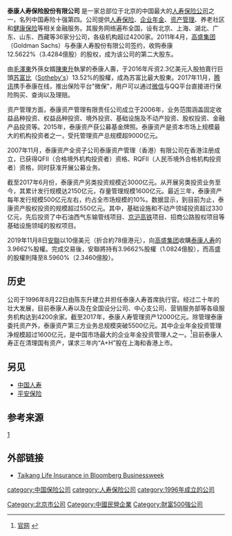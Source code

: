 {{primarysources|time=2016-08-01T01:05:18+00:00}}
{{Infobox company
| name  =  泰康人寿保险股份有限公司 <br /> Taikang Life Insurance Company Limited
| logo  =  [[File:Taikang_Life.png|200px]]
| type  =  有限责任公司(法人独资)
| local_code_name = CN
| local_code = 91110114MA009UEL9Q
| foundation  =  {{start date and age|1996|8|22}}{{CHN}}[[北京市|北京市]]
| founder  =  [[陈东升|陈东升]]
| location  =  {{CHN}}[[北京市|北京市]][[昌平区|昌平区]]科技园区科学园路21-1号
| origins  =  
| key_people  =  [[陈东升|陈东升]](董事长)
| area_served  = 
| industry  =  保险业
| products  =  
| services  =  
| revenue  =  2259億人民幣（保險佔1647 22亿，投资佔652亿）（2021年）
| operating_income  =  290.54亿人民币（2021年）
| net_income  =  257 96億人民幣（2021年）
| num_employees  =  
| parent  =  
| divisions  = 
| subsid  =  泰康资产管理有限责任公司<br>泰康养老保险股份有限公司
| owner  =  
| slogan  =  
| homepage  =  {{url|www.taikang.com}}
}}

'''泰康人寿保险股份有限公司''' 是一家总部位于北京的中国最大的[[人寿保险公司|人寿保险公司]]之一，名列中国寿险十强第四。公司提供[[人寿保险|人寿保险]]、[[企业年金|企业年金]]、[[资产管理|资产管理]]、养老社区和[[健康保险|健康保险]]等相关金融服务。其服务网络遍布全国，设有北京、上海、湖北、广东、山东、西藏等36家分公司，各级机构超过4200家。2011年4月，[[高盛集团|高盛集团]]（Goldman Sachs）与泰康人寿股份有限公司签约，收购泰康12.5622%（3.4284億股）的股权，成为该公司的第二大股东。

由[[毛澤東|毛澤東]]外孫女婿[[陳東升|陳東升]]執掌的泰康人壽，于2016年斥资2.3亿美元入股拍賣行巨頭[[苏富比|苏富比]]（[[Sotheby's|Sotheby's]]）13.52%的股權，成為苏富比最大股東。2017年11月，[[腾讯|腾讯]]携手泰康在线，推出保险平台"微保"，用户可以通过[[微信|微信]]与QQ平台直接进行保险购买、查询以及理赔。

资产管理方面，泰康资产管理有限责任公司成立于2006年，业务范围涵盖固定收益品种投资、权益品种投资、境外投资、基础设施及不动产投资、股权投资、金融产品投资等。2015年，泰康资产获公募基金牌照。泰康资产是资本市场上规模最大的机构投资者之一，受托管理资产总规模超9000亿元。

2007年11月，泰康资产全资子公司泰康资产管理（香港）有限公司在香港注册成立，已获得QFII（合格境外机构投资者）资格、RQFII（人民币境外合格机构投资者）资格，同时获准开展公募业务。

截至2017年6月份，泰康资产另类投资规模近3000亿元。从开展另类投资业务至今，其累计发行规模达2150亿元，存量管理规模1600亿元。最近三年，泰康资产每年发行规模500亿元左右，约占全市场规模的10%。数据显示，到目前为止，泰康资产股权投资的规模超过550亿元。其中，基础设施和不动产领域投资超过330亿元，先后投资了中石油西气东输管线项目、[[京沪高铁|京沪高铁]]项目、招商公路股权项目等基础设施领域的股权项目。

2019年11月8日[[安聯|安聯]]以10億美元（折合約78億港元），向[[高盛集团|高盛集团]]收購[[泰康人寿|泰康人寿]]的3.9662%股權。完成交易後，安聯將持有3.9662%股權（1.0824億股），而高盛的股權則降至8.5960%（2.3460億股）。

== 历史 ==
公司于1996年8月22日由陈东升建立并担任泰康人寿首席执行官。经过二十年的壮大发展，目前泰康人寿以及在全国设分公司、中心支公司、营销服务部等各级服务机构达到4200余家。截至2017年，泰康人寿管理资产12000亿元。除管理泰康委托资产外，泰康资产第三方业务总规模突破5500亿元。其中企业年金投资管理净规模超过1600亿元，是中国市场最大的企业年金投资管理人之一。<ref>[http://www.taikang.com/about/ljtk/sstk/    官网] {{webarchive|url=https://web.archive.org/web/20160729104651/http://www.taikang.com/about/ljtk/sstk/ |date=2016-07-29 }}</ref>目前泰康人寿正在清理国有资产，谋求三年内“A+H”股在上海和香港上市。

== 另见 ==
*[[中国人寿|中国人寿]]
*[[平安保险|平安保险]]

== 参考来源 ==
{{Reflist}}
[http://www.taikang.com/index.html] {{Wayback|url=http://www.taikang.com/index.html |date=20180527023834 }}

== 外部链接 ==
*[http://investing.businessweek.com/research/stocks/private/snapshot.asp?privcapId=8248315 Taikang Life Insurance in Bloomberg Businessweek]

{{主要保险公司}}
{{中国保险业}}
{{Authority control}}

[[category:中国保险公司|category:中国保险公司]]
[[category:人寿保险公司|category:人寿保险公司]]
[[category:1996年成立的公司|category:1996年成立的公司]]
[[Category:北京市公司|Category:北京市公司]]
[[Category:中國民營企業|Category:中國民營企業]]
[[Category:財富500強公司|Category:財富500強公司]]